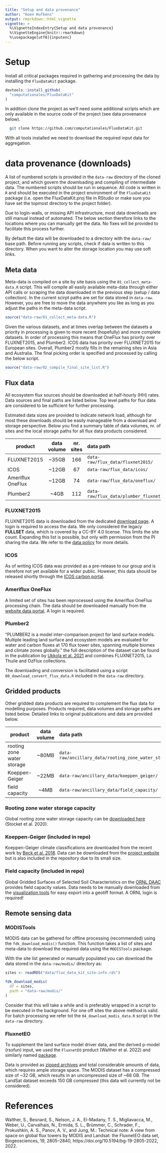 ```yaml
---
title: "Setup and data provenance"
author: "Koen Hufkens"
output: rmarkdown::html_vignette
vignette: >
  %\VignetteIndexEntry{Setup and data provenance}
  %\VignetteEngine{knitr::rmarkdown}
  %\usepackage[utf8]{inputenc}
---
```


# Setup

Install all critical packages required in gathering and processing the data by
installing the `FluxDataKit` package.

```r
devtools::install_github(
  "computationales/FluxDataKit"
)
```

In addition clone the project as we'll need some additional scripts which are
only available in the source code of the project (see data provenance below).

```bash
  git clone https://github.com/computationales/FluxDataKit.git
```

With all tools installed we need to download the required input data for
aggregation.

# data provenance (downloads)

A list of numbered scripts is provided in the `data-raw` directory of the cloned
project, and which govern the downloading and compiling of intermediate data. 
The numbered scripts should be run in sequence. All code is written in `R` and
should be executed in the project environment of the `FluxDataKit` package
(i.e. open the FluxDataKit.proj file in RStudio or make sure you have set the
topmost directory to the project folder).

Due to login-walls, or missing API infrastructure, most data downloads are still
manual instead of automated. The below section therefore links to the locations
where you can manually get the data. No fixes will be provided to facilitate this
process further.

By default the data will be downloaded to a directory with the `data-raw/`
base path. Before running any scripts, check if data is written to this directory.
When you want to alter the storage location you may use soft links.

## Meta data

Meta-data is compiled on a site by site basis using the
`01_collect_meta-data.R` script. This will compile all easily available
meta-data through either API calls or scraping the data downloaded in the
previous step (setup / data collection). In the current scirpt paths are set
for data stored in `data-raw`. However, you are free to move the data anywhere
you like as long as you adjust the paths in the meta-data script.

```r
source("data-raw/01_collect_meta-data.R")
```

Given the various datasets, and at times overlap between the datasets a priority
in processing is given to more recent (hopefully) and more complete datasets. In
order of processing this means that OneFlux has priority over FLUXNET2015, and 
Plumber2. ICOS data has priority over FLUXNET2015 for European sites. Overall, 
Plumber2 mostly fills in the remaining sites in Asia and Australia. The final
picking order is specified and processed by calling the below script.

```r
source("data-raw/02_compile_final_site_list.R")
```

## Flux data

All ecosystem flux sources should be downloaded at half-hourly (HH) rates. Data 
sources and final paths are listed below. Top level paths for flux data are 
considered to be sufficient for further processing.

Estimated data sizes are provided to indicate network load, although for most
these downloads should be easily manageable from a download and storage perspective.
Below you find a summary table of data volumes, nr. of sites and the local storage
paths for all flux data products considered.

| product   |      data volume      |  nr. sites |  data path |
|----------|:-------------:|:------:|:------|
| FLUXNET2015 |  ~35GB | 166 | `data-raw/flux_data/fluxnet2015/`
| ICOS | ~12GB   |  67  | `data-raw/flux_data/icos/`
| Ameriflux OneFlux | ~12GB | 74 | `data-raw/flux_data/oneflux/`
| Plumber2 | ~4GB | 112 | `data-raw/flux_data/plumber_fluxnet/`

### FLUXNET2015

FLUXNET2015 data is downloaded from the dedicated 
[download page](https://fluxnet.org/data/fluxnet2015-dataset/). A login is 
required to access the data. We only considered the legacy **FULLSET** data, 
which is covered by a CC-BY 4.0 license. This limits the site count. Expanding 
this list is possible, but only with permission from the PI sharing the data. 
We refer to the [data policy](https://fluxnet.org/data/data-policy/) for more
details.

### ICOS

As of writing ICOS data was provided as a pre-release to our group and is therefore not
yet available for a wider public. However, this data should be released shortly through
the [ICOS carbon portal](https://www.icos-cp.eu/data-services/about-data-portal).

### Ameriflux OneFlux

A limited set of sites has been reprocessed using the Ameriflux OneFlux processing chain.
The data should be downloaded manually from the [website data portal](https://ameriflux.lbl.gov/login/?redirect_to=/data/download-data/). A
login is required.

### Plumber2

"PLUMBER2 is a model inter-comparison project for land surface models. Multiple 
leading land surface and ecosystem models are evaluated for water and carbon fluxes
at 170 flux tower sites, spanning multiple biomes and climate zones globally." 
the full description of the dataset can be found in the publication by 
[Ukkola et al. 2021](https://doi.org/10.5194/essd-2021-181) and combines 
FLUXNET2015, La Thuile and OzFlux collections.

The downloading and conversion is facilitated using a script 
`00_download_convert_flux_data.R` included in the `data-raw` directory.

## Gridded products

Other gridded data products are required to complement the flux data for modelling
purposes. Products required, data volumes and storage paths are listed below.
Detailed links to original publications and data are provided below.

| product   |      data volume      |  data path |
|-----------|:---------------------:|:-----------|
| rooting zone water storage |  ~80MB | `data-raw/ancillary_data/rooting_zone_water_storage/`
| Koeppen-Geiger |  ~22MB | `data-raw/ancillary_data/koeppen_geiger/`
| field capacity |  ~4MB | `data-raw/ancillary_data/field_capacity/`

### Rooting zone water storage capacity

Global rooting zone water storage capacity can be
[downloaded here](https://zenodo.org/record/5515246) (Stocket et al. 2020).

### Koeppen-Geiger (included in repo)

Koeppen-Geiger climate classifications are downloaded from the recent
work by [Beck et al. 2018](https://www.nature.com/articles/sdata2018214). Data
can be downloaded from the [project website](http://www.gloh2o.org/koppen/) but
is also included in the repository due to its small size.

### Field capacity (included in repo)

Global Gridded Surfaces of Selected Soil Characteristics on the [ORNL DAAC](
https://daac.ornl.gov/SOILS/guides/IGBP-SurfaceProducts.html) provides field
capacity values. Data needs to be manually downloaded from the [visualization
tools](https://webmap.ornl.gov/ogc/dataset.jsp?ds_id=569) for easy export into
a geotiff format. A ORNL login is required!

## Remote sensing data

### MODISTools

MODIS data can be gathered for offline processing (recommended) using the
`fdk_download_modis()` function. This function takes a list of sites and
meta-data to download the required data using the `MODISTools` package.

With the site list generated or manually populated you can download the data
stored in the `data-raw/modis/` directory as:

```r
sites <- readRDS("data/flux_data_kit_site-info.rds")

fdk_download_modis(
  df = sites,
  path = "data-raw/modis/"
)
```

Consider that this will take a while and is preferably wrapped in a script
to be executed in the background. For one off sites the above method is valid.
For batch processing we refer tot the `04_download_modis_data.R` script in the 
`data-raw` directory.

### FluxnetEO

To supplement the land surface model driver data, and the derived p-model (rsofun)
input, we used the `FluxnetEO` product (Walther et al. 2022) and similarly named 
[package](https://computationales.github.io/FluxnetEO/).

Data is provided as [zipped archives](https://meta.icos-cp.eu/collections/tEAkpU6UduMMONrFyym5-tUW) 
and total considerable amounts of data, which requires ample storage space. 
The MODIS dataset has a compressed size of ~32 GB, which results in an uncompressed 
size of ~68 GB. The LandSat dataset exceeds 150 GB compressed 
(this data will currently not be considered).

# References

Walther, S., Besnard, S., Nelson, J. A., El-Madany, T. S., Migliavacca, M., Weber, U., Carvalhais, N., Ermida, S. L., Brümmer, C., Schrader, F., Prokushkin, A. S., Panov, A. V., and Jung, M.: Technical note: A view from space on global flux towers by MODIS and Landsat: the FluxnetEO data set, Biogeosciences, 19, 2805–2840, https://doi.org/10.5194/bg-19-2805-2022, 2022.


